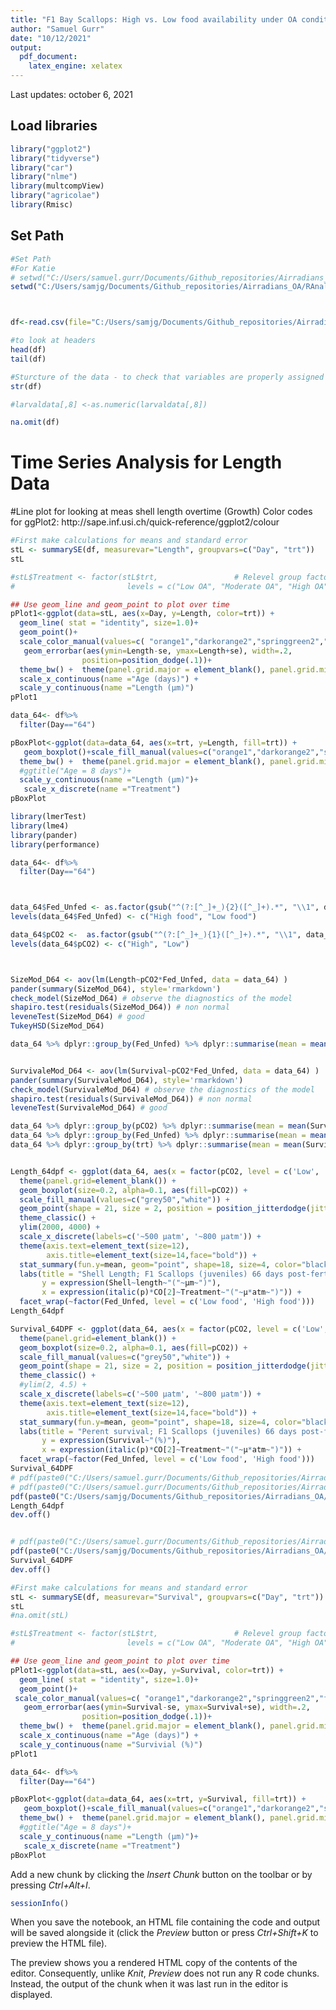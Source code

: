 ```yaml
---
title: "F1 Bay Scallops: High vs. Low food availability under OA conditions"
author: "Samuel Gurr"
date: "10/12/2021"
output:
  pdf_document:
    latex_engine: xelatex
---
```


Last updates: october 6, 2021


## Load libraries

```r
library("ggplot2")
library("tidyverse")
library("car")
library("nlme")
library(multcompView)
library("agricolae")
library(Rmisc)
```

## Set Path
```r
#Set Path
#For Katie
# setwd("C:/Users/samuel.gurr/Documents/Github_repositories/Airradians_OA/RAnalysis") # Work computer
setwd("C:/Users/samjg/Documents/Github_repositories/Airradians_OA/RAnalysis") # Work computer



df<-read.csv(file="C:/Users/samjg/Documents/Github_repositories/Airradians_OA/RAnalysis/Data/Survival_Size/50_66_dpf_means.csv", header = TRUE)

#to look at headers
head(df)
tail(df)

#Sturcture of the data - to check that variables are properly assigned to facotr or variable
str(df)

#larvaldata[,8] <-as.numeric(larvaldata[,8])

na.omit(df)

```

# Time Series Analysis for Length Data

#Line plot for looking at meas shell length overtime (Growth)
Color codes for ggPlot2:  http://sape.inf.usi.ch/quick-reference/ggplot2/colour
```r
#First make calculations for means and standard error
stL <- summarySE(df, measurevar="Length", groupvars=c("Day", "trt"))
stL

#stL$Treatment <- factor(stL$trt,                 # Relevel group factor
#                         levels = c("Low OA", "Moderate OA", "High OA"))

## Use geom_line and geom_point to plot over time
pPlot1<-ggplot(data=stL, aes(x=Day, y=Length, color=trt)) +
  geom_line( stat = "identity", size=1.0)+
  geom_point()+ 
  scale_color_manual(values=c( "orange1","darkorange2","springgreen2","forestgreen"))+
   geom_errorbar(aes(ymin=Length-se, ymax=Length+se), width=.2,
                position=position_dodge(.1))+
  theme_bw() +  theme(panel.grid.major = element_blank(), panel.grid.minor = element_blank())+ 
  scale_x_continuous(name ="Age (days)") +
  scale_y_continuous(name ="Length (µm)")
pPlot1
```

```r
data_64<- df%>%
  filter(Day=="64")

pBoxPlot<-ggplot(data=data_64, aes(x=trt, y=Length, fill=trt)) +
   geom_boxplot()+scale_fill_manual(values=c("orange1","darkorange2","springgreen2","forestgreen"))+ 
  theme_bw() +  theme(panel.grid.major = element_blank(), panel.grid.minor = element_blank(), legend.title = element_blank())+ 
  #ggtitle("Age = 8 days")+
  scale_y_continuous(name ="Length (µm)")+
   scale_x_discrete(name ="Treatment")
pBoxPlot

```
```r
library(lmerTest)
library(lme4)
library(pander)
library(performance)

data_64<- df%>%
  filter(Day=="64")



data_64$Fed_Unfed <- as.factor(gsub("^(?:[^_]+_){2}([^_]+).*", "\\1", data_64$trt))
levels(data_64$Fed_Unfed) <- c("High food", "Low food")

data_64$pCO2 <-  as.factor(gsub("^(?:[^_]+_){1}([^_]+).*", "\\1", data_64$trt))
levels(data_64$pCO2) <- c("High", "Low")



SizeMod_D64 <- aov(lm(Length~pCO2*Fed_Unfed, data = data_64) ) 
pander(summary(SizeMod_D64), style='rmarkdown')
check_model(SizeMod_D64) # observe the diagnostics of the model
shapiro.test(residuals(SizeMod_D64)) # non normal
leveneTest(SizeMod_D64) # good
TukeyHSD(SizeMod_D64)

data_64 %>% dplyr::group_by(Fed_Unfed) %>% dplyr::summarise(mean = mean(Length))


SurvivaleMod_D64 <- aov(lm(Survival~pCO2*Fed_Unfed, data = data_64) ) 
pander(summary(SurvivaleMod_D64), style='rmarkdown')
check_model(SurvivaleMod_D64) # observe the diagnostics of the model
shapiro.test(residuals(SurvivaleMod_D64)) # non normal
leveneTest(SurvivaleMod_D64) # good

data_64 %>% dplyr::group_by(pCO2) %>% dplyr::summarise(mean = mean(Survival))
data_64 %>% dplyr::group_by(Fed_Unfed) %>% dplyr::summarise(mean = mean(Survival), sd = sd(Survival))
data_64 %>% dplyr::group_by(trt) %>% dplyr::summarise(mean = mean(Survival))


Length_64dpf <- ggplot(data_64, aes(x = factor(pCO2, level = c('Low', 'High')), Length , fill = pCO2)) +
  theme(panel.grid=element_blank()) +
  geom_boxplot(size=0.2, alpha=0.1, aes(fill=pCO2)) +
  scale_fill_manual(values=c("grey50","white")) +
  geom_point(shape = 21, size = 2, position = position_jitterdodge(jitter.width = 0.1)) +
  theme_classic() +
  ylim(2000, 4000) +
  scale_x_discrete(labels=c('~500 μatm', '~800 μatm')) +
  theme(axis.text=element_text(size=12),
        axis.title=element_text(size=14,face="bold")) +
  stat_summary(fun.y=mean, geom="point", shape=18, size=4, color="black", fill="white") +
  labs(title = "Shell Length; F1 Scallops (juveniles) 66 days post-fertilization", 
       y = expression(Shell~length~"("~μm~")"), 
       x = expression(italic(p)*CO[2]~Treatment~"("~μ*atm~")")) + 
  facet_wrap(~factor(Fed_Unfed, level = c('Low food', 'High food'))) 
Length_64dpf

Survival_64DPF <- ggplot(data_64, aes(x = factor(pCO2, level = c('Low', 'High')), (Survival*100) , fill = pCO2)) +
  theme(panel.grid=element_blank()) +
  geom_boxplot(size=0.2, alpha=0.1, aes(fill=pCO2)) +
  scale_fill_manual(values=c("grey50","white")) +
  geom_point(shape = 21, size = 2, position = position_jitterdodge(jitter.width = 0.1)) +
  theme_classic() +
  #ylim(2, 4.5) +
  scale_x_discrete(labels=c('~500 μatm', '~800 μatm')) +
  theme(axis.text=element_text(size=12),
        axis.title=element_text(size=14,face="bold")) +
  stat_summary(fun.y=mean, geom="point", shape=18, size=4, color="black", fill="white") +
  labs(title = "Perent survival; F1 Scallops (juveniles) 66 days post-fertilization", 
       y = expression(Survival~"(%)"), 
       x = expression(italic(p)*CO[2]~Treatment~"("~μ*atm~")")) + 
  facet_wrap(~factor(Fed_Unfed, level = c('Low food', 'High food'))) 
Survival_64DPF
# pdf(paste0("C:/Users/samuel.gurr/Documents/Github_repositories/Airradians_OA/RAnalysis/Output/Respiration/20210930_respiration.pdf"))
# pdf(paste0("C:/Users/samuel.gurr/Documents/Github_repositories/Airradians_OA/RAnalysis/Output/Survival_size/20210930_shell_length.pdf"))
pdf(paste0("C:/Users/samjg/Documents/Github_repositories/Airradians_OA/RAnalysis/Output/Survival_size/20210930_shell_length.pdf"))
Length_64dpf
dev.off()


# pdf(paste0("C:/Users/samuel.gurr/Documents/Github_repositories/Airradians_OA/RAnalysis/Output/Survival_size/20210930_survival.pdf"))
pdf(paste0("C:/Users/samjg/Documents/Github_repositories/Airradians_OA/RAnalysis/Output/Survival_size/20210930_survival.pdf"))
Survival_64DPF
dev.off()

```


```r
#First make calculations for means and standard error
stL <- summarySE(df, measurevar="Survival", groupvars=c("Day", "trt"))
stL
#na.omit(stL)

#stL$Treatment <- factor(stL$trt,                 # Relevel group factor
#                         levels = c("Low OA", "Moderate OA", "High OA"))

## Use geom_line and geom_point to plot over time
pPlot1<-ggplot(data=stL, aes(x=Day, y=Survival, color=trt)) +
  geom_line( stat = "identity", size=1.0)+
  geom_point()+ 
 scale_color_manual(values=c( "orange1","darkorange2","springgreen2","forestgreen"))+
   geom_errorbar(aes(ymin=Survival-se, ymax=Survival+se), width=.2,
                position=position_dodge(.1))+
  theme_bw() +  theme(panel.grid.major = element_blank(), panel.grid.minor = element_blank())+ 
  scale_x_continuous(name ="Age (days)") +
  scale_y_continuous(name ="Survivial (%)")
pPlot1
```

```r
data_64<- df%>%
  filter(Day=="64")

pBoxPlot<-ggplot(data=data_64, aes(x=trt, y=Survival, fill=trt)) +
   geom_boxplot()+scale_fill_manual(values=c("orange1","darkorange2","springgreen2","forestgreen"))+ 
  theme_bw() +  theme(panel.grid.major = element_blank(), panel.grid.minor = element_blank(), legend.title = element_blank())+ 
  #ggtitle("Age = 8 days")+
  scale_y_continuous(name ="Length (µm)")+
   scale_x_discrete(name ="Treatment")
pBoxPlot

```
Add a new chunk by clicking the *Insert Chunk* button on the toolbar or by pressing *Ctrl+Alt+I*.


```r
sessionInfo()
```

When you save the notebook, an HTML file containing the code and output will be saved alongside it (click the *Preview* button or press *Ctrl+Shift+K* to preview the HTML file).

The preview shows you a rendered HTML copy of the contents of the editor. Consequently, unlike *Knit*, *Preview* does not run any R code chunks. Instead, the output of the chunk when it was last run in the editor is displayed.
